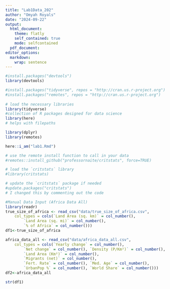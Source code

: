 ```yaml
---
title: "Lab1Data_202"
author: "Omyah Royals"
date: "2024-09-22"
output:
  html_document:
    theme: flatly
    self_contained: true
    mode: selfcontained
  pdf_document: 
editor_options:
  markdown:
    wrap: sentence
---
```



```r
#install.packages("devtools") 
library(devtools)
```

```r
#install.packages("tidyverse", repos = "http://cran.us.r-project.org")
#install.packages("remotes", repos = "http://cran.us.r-project.org")
 
# load the necessary libraries
library(tidyverse) 
#collection of R packages designed for data science
library(here) 
# helps with filepaths

library(dplyr)
library(remotes)

here::i_am("lab1.Rmd")
```



```r
# use the remote install function to call in your data
#remotes::install_github("professornaite/critstats", force=TRUE)

# load the `critstats` library
#library(critstats)

# update the `critstats` package if needed
#update.packages("critstats") 
# I changed this by commenting out the code 

#Manual Data Input (Africa Data All)
library(readr)
true_size_of_africa <- read_csv("data/true_size_of_africa.csv", 
    col_types = cols(`Land Area (sq. km)` = col_number(), 
        `Land Area (sq. mi)` = col_number(), 
        `% of Africa` = col_number()))
df1<-true_size_of_africa

africa_data_all <- read_csv("data/africa_data_all.csv", 
    col_types = cols(`Yearly change` = col_number(), 
        `Net change` = col_number(), `Density (P/Km²)` = col_number(), 
        `Land Area (Km²)` = col_number(), 
        `Migrants (net)` = col_number(), 
        `Fert. Rate` = col_number(), `Med. Age` = col_number(), 
        `UrbanPop %` = col_number(), `World Share` = col_number()))
df2<-africa_data_all
```

```r
str(df1)
```

